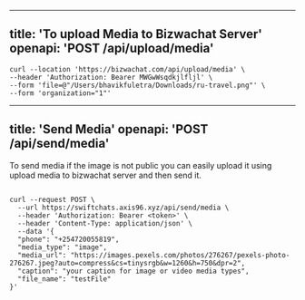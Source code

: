
---
title: 'To upload Media to Bizwachat Server'
openapi: 'POST /api/upload/media'
---

```
curl --location 'https://bizwachat.com/api/upload/media' \
--header 'Authorization: Bearer MWGwWsqdkjlfljl' \
--form 'file=@"/Users/bhavikfuletra/Downloads/ru-travel.png"' \
--form 'organization="1"'
```





---
title: 'Send Media'
openapi: 'POST /api/send/media'
---

To send media if the image is not public you can easily upload it using upload media to bizwachat server and then send it.
```

curl --request POST \
  --url https://swiftchats.axis96.xyz/api/send/media \
  --header 'Authorization: Bearer <token>' \
  --header 'Content-Type: application/json' \
  --data '{
  "phone": "+254720055819",
  "media_type": "image",
  "media_url": "https://images.pexels.com/photos/276267/pexels-photo-276267.jpeg?auto=compress&cs=tinysrgb&w=1260&h=750&dpr=2",
  "caption": "your caption for image or video media types",
  "file_name": "testFile"
}'

```
